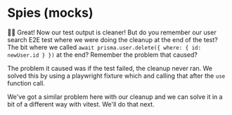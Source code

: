 # Spies (mocks)

<EpicVideo url="https://www.epicweb.dev/workshops/web-application-testing/unit-testing/managing-test-output-and-error-logging-with-console-mocking/solution" />

👨‍💼 Great! Now our test output is cleaner! But do you remember our user search
E2E test where we were doing the cleanup at the end of the test? The bit where
we called `await prisma.user.delete({ where: { id: newUser.id } })` at the end?
Remember the problem that caused?

The problem it caused was if the test failed, the cleanup never ran. We solved
this by using a playwright fixture which and calling that after the `use`
function call.

We've got a similar problem here with our cleanup and we can solve it in a bit
of a different way with vitest. We'll do that next.
